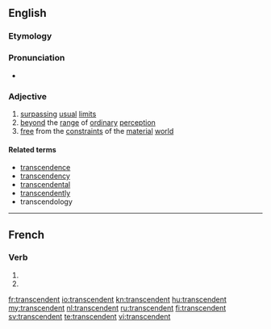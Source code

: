 ==English==

===Etymology===
{{suffix|transcend|ent}}

===Pronunciation===
* {{IPA|/tɹænˈsɛndɛnt/}}

===Adjective===
{{en-adj}}

# [[surpass]]ing [[usual]] [[limit]]s
# [[beyond]] the [[range]] of [[ordinary]] [[perception]]
# [[free]] from the [[constraint]]s of the [[material]] [[world]]

====Related terms====

* [[transcendence]]
* [[transcendency]]
* [[transcendental]]
* [[transcendently]]
* transcendology

----

==French==

===Verb===
{{fr-verb-form}}

# {{conjugation of|transcender||3|p|pres|ind|lang=fr}}
# {{conjugation of|transcender||3|p|pres|sub|lang=fr}}

[[fr:transcendent]]
[[io:transcendent]]
[[kn:transcendent]]
[[hu:transcendent]]
[[my:transcendent]]
[[nl:transcendent]]
[[ru:transcendent]]
[[fi:transcendent]]
[[sv:transcendent]]
[[te:transcendent]]
[[vi:transcendent]]